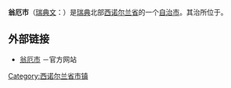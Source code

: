 {{coord|62|31|N|15|37|E|region:SE_type:adm2nd|display=title}}

{{Infobox Kommun|
name=Ånge|
fullname=Ånge kommun|
isocode= |
capital={{link-en|翁厄|Ånge}}|
governor=|
county=[[西诺尔兰省|西诺尔兰省]]|
province=[[梅代尔帕德|梅代尔帕德]]|
arearank=第29名|
area=3,068|
areapercent=x.x|
population_as_of=2005|
populationrank=x| 
population=10,821| 
populationpercent=x.x|
populationdensity=3.5|
coatofarms=[[File:Ånge_vapen.svg|70px]]|
map=Ånge Municipality in Sweden<br />[[File:Ånge_kommun_2.png|180px]]|
locationReadable=62° 31´ N, 15° 37´ E|
location=62_31_N_15_37_E
}}

'''翁厄市'''（[[瑞典文|瑞典文]]：{{lang|sv|''Ånge kommun''}}）是[[瑞典|瑞典]]北部[[西诺尔兰省|西诺尔兰省]]的一个[[瑞典自治市|自治市]]。其治所位于{{link-en|翁厄|Ånge}}。

== 外部链接 ==
* [http://www.ange.se 翁厄市] {{Wayback|url=http://www.ange.se/ |date=20200907122734 }}－官方网站

{{Västernorrland County}}

{{DEFAULTSORT:Ange Municipality}}
[[Category:西诺尔兰省市镇|Category:西诺尔兰省市镇]]